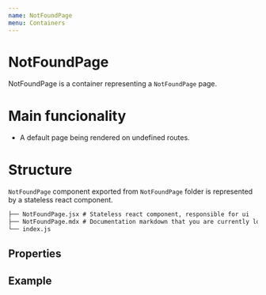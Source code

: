 ```yaml
---
name: NotFoundPage
menu: Containers
---
```



# NotFoundPage

NotFoundPage is a container representing a `NotFoundPage` page.

# Main funcionality

- A default page being rendered on undefined routes.

# Structure

`NotFoundPage` component exported from `NotFoundPage` folder is represented by a stateless react component.

```.md
├── NotFoundPage.jsx # Stateless react component, responsible for ui
├── NotFoundPage.mdx # Documentation markdown that you are currently looking at
└── index.js
```

## Properties

<Props of={NotFoundPage} />

## Example

<Playground>
  <div
    className="container"
    style={{ width: '100%', height: '400px', position: 'relative' }}
  >
    <NotFoundPage location={{ pathname: '/' }} />
  </div>
</Playground>
